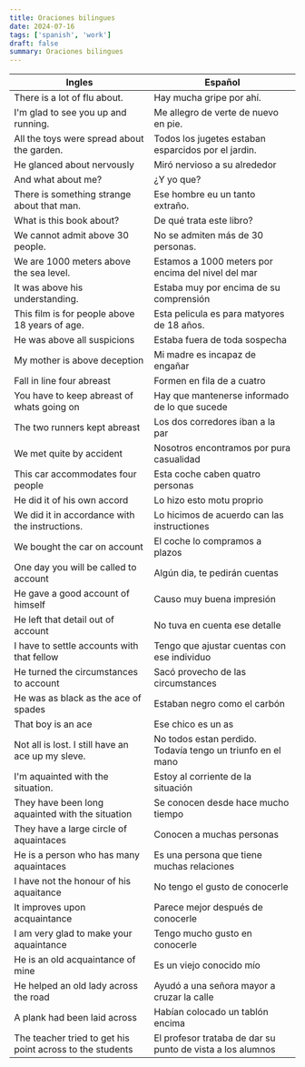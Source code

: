 ```yaml
---
title: Oraciones bilingues
date: 2024-07-16
tags: ['spanish', 'work']
draft: false
summary: Oraciones bilingues
---
```


| Ingles                                                    | Español                                                     |
| --------------------------------------------------------- | ----------------------------------------------------------- |
| There is a lot of flu about.                              | Hay mucha gripe por ahí.                                    |
| I'm glad to see you up and running.                       | Me allegro de verte de nuevo en pie.                        |
| All the toys were spread about the garden.                | Todos los jugetes estaban esparcidos por el jardin.         |
| He glanced about nervously                                | Miró nervioso a su alrededor                                |
| And what about me?                                        | ¿Y yo que?                                                  |
| There is something strange about that man.                | Ese hombre eu un tanto extraño.                             |
| What is this book about?                                  | De qué trata este libro?                                    |
| We cannot admit above 30 people.                          | No se admiten más de 30 personas.                           |
| We are 1000 meters above the sea level.                   | Estamos a 1000 meters por encima del nivel del mar          |
| It was above his understanding.                           | Estaba muy por encima de su comprensión                     |
| This film is for people above 18 years of age.            | Esta pelicula es para matyores de 18 años.                  |
| He was above all suspicions                               | Estaba fuera de toda sospecha                               |
| My mother is above deception                              | Mi madre es incapaz de engañar                              |
| Fall in line four abreast                                 | Formen en fila de a cuatro                                  |
| You have to keep abreast of whats going on                | Hay que mantenerse informado de lo que sucede               |
| The two runners kept abreast                              | Los dos corredores iban a la par                            |
| We met quite by accident                                  | Nosotros encontramos por pura casualidad                    |
| This car accommodates four people                         | Esta coche caben quatro personas                            |
| He did it of his own accord                               | Lo hizo esto motu proprio                                   |
| We did it in accordance with the instructions.            | Lo hicimos de acuerdo can las instructiones                 |
| We bought the car on account                              | El coche lo compramos a plazos                              |
| One day you will be called to account                     | Algún dia, te pedirán cuentas                               |
| He gave a good account of himself                         | Causo muy buena impresión                                   |
| He left that detail out of account                        | No tuva en cuenta ese detalle                               |
| I have to settle accounts with that fellow                | Tengo que ajustar cuentas con ese individuo                 |
| He turned the circumstances to account                    | Sacó provecho de las circumstances                          |
| He was as black as the ace of spades                      | Estaban negro como el carbón                                |
| That boy is an ace                                        | Ese chico es un as                                          |
| Not all is lost. I still have an ace up my sleve.         | No todos estan perdido. Todavía tengo un triunfo en el mano |
| I'm aquainted with the situation.                         | Estoy al corriente de la situación                          |
| They have been long aquainted with the situation          | Se conocen desde hace mucho tiempo                          |
| They have a large circle of aquaintaces                   | Conocen a muchas personas                                   |
| He is a person who has many aquaintaces                   | Es una persona que tiene muchas relaciones                  |
| I have not the honour of his aquaitance                   | No tengo el gusto de conocerle                              |
| It improves upon acquaintance                             | Parece mejor después de conocerle                           |
| I am very glad to make your aquaintance                   | Tengo mucho gusto en conocerle                              |
| He is an old acquaintance of mine                         | Es un viejo conocido mío                                    |
| He helped an old lady across the road                     | Ayudó a una señora mayor a cruzar la calle                  |
| A plank had been laid across                              | Habían colocado un tablón encima                            |
| The teacher tried to get his point across to the students | El profesor trataba de dar su punto de vista a los alumnos  |
